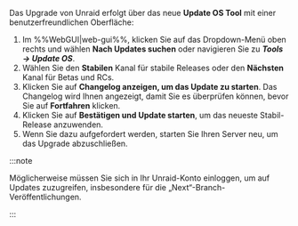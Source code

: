 Das Upgrade von Unraid erfolgt über das neue **Update OS Tool** mit einer benutzerfreundlichen Oberfläche:

1. Im %%WebGUI|web-gui%%, klicken Sie auf das Dropdown-Menü oben rechts und wählen **Nach Updates suchen** oder navigieren Sie zu ***Tools → Update OS***.
2. Wählen Sie den **Stabilen** Kanal für stabile Releases oder den **Nächsten** Kanal für Betas und RCs.
3. Klicken Sie auf **Changelog anzeigen, um das Update zu starten**. Das Changelog wird Ihnen angezeigt, damit Sie es überprüfen können, bevor Sie auf **Fortfahren** klicken.
4. Klicken Sie auf **Bestätigen und Update starten**, um das neueste Stabil-Release anzuwenden.
5. Wenn Sie dazu aufgefordert werden, starten Sie Ihren Server neu, um das Upgrade abzuschließen.

:::note

Möglicherweise müssen Sie sich in Ihr Unraid-Konto einloggen, um auf Updates zuzugreifen, insbesondere für die „Next“-Branch-Veröffentlichungen.

:::
